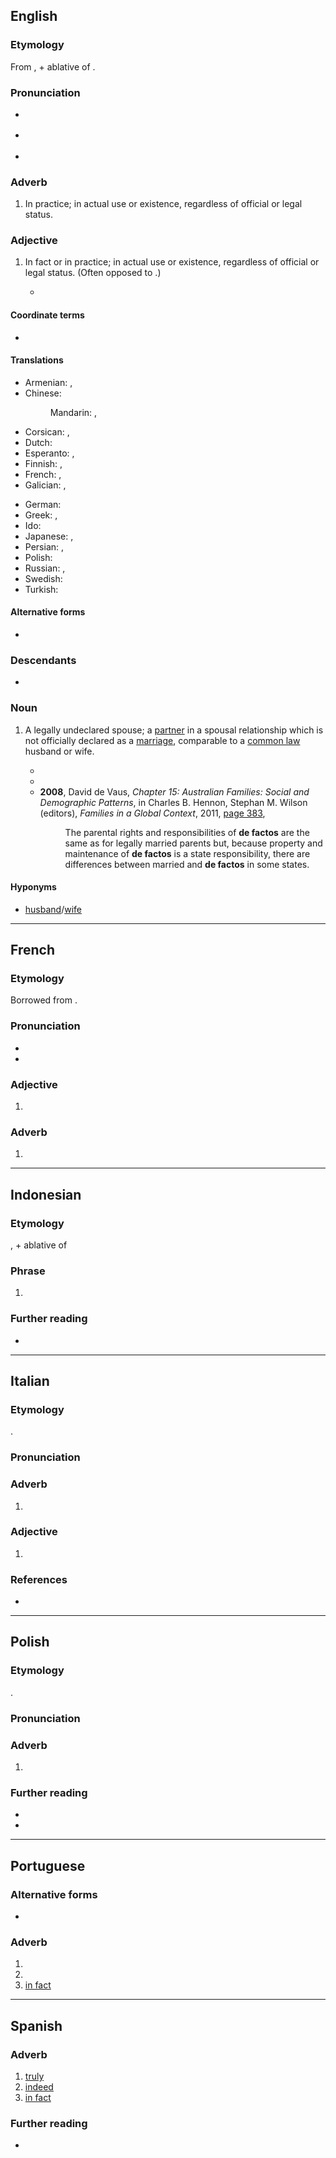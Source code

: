 {{also|defacto}}
==English==
{{wikipedia}}

===Etymology===
From {{der|en|la|de facto}}, {{m|la|de||from, by}} + ablative of {{m|la|factum||fact, deed, act}}.

===Pronunciation===
* {{a|UK}} {{IPA|en|/ˌdeɪˈfæktəʊ/|/dɪˈfæktəʊ/|/ˌdiːˈfæktəʊ/}}
* {{a|US}} {{IPA|en|/ˌdeɪˈfæktoʊ/|/dɪˈfæktoʊ/|/ˌdiˈfæktoʊ/}}
* {{audio|en|EN-AU ck1 de facto.ogg|Audio (AU)}}

===Adverb===
{{en-adv|-}}

# {{lb|en|modal}} In practice; in actual use or existence, regardless of official or legal status.

===Adjective===
{{en-adj|-}}

# In fact or in practice; in actual use or existence, regardless of official or legal status. (Often opposed to {{m|en|de jure}}.)
#:{{ux|en|Although the United States currently has no official language, it is largely monolingual with English being the '''''de facto''''' national language.}}
#:{{ux|en|While it is largely agreed that [[Ukraine]] holds [[de jure]] sovereignty on [[Crimea]], [[Russia]] exercises '''''de facto''''' administration on the peninsula.}}
#* {{quote-web
|en
|date=18 November 2021
|title=Taiwan deploys first advanced F-16V fighter squadron
|archiveurl=https://web.archive.org/web/20211118094107/https://www.france24.com/en/live-news/20211118-taiwan-deploys-first-advanced-f-16v-fighter-squadron
|archivedate=18 November 2021
|work={{w|France 24}}
|text= Taiwan held a ceremony on Thursday to commission the first squadron of its most advanced F-16 fighter, a US-made jet that will strengthen the island's defences against threats by China.<br>President Tsai Ing-wen oversaw the ceremony at an air base in the southern city of Chiayi alongside Sandra Oudkirk, Washington's '''de facto''' ambassador to Taiwan.}}

====Coordinate terms====
* {{l|en|de jure}}

====Translations====
{{trans-top|in fact or in practice}}
* Armenian: {{t+|hy|փաստորեն}}, {{t+|hy|դե ֆակտո}}
* Chinese:
*: Mandarin: {{t|cmn|事实上的}}, {{t|cmn|实质上的}}
* Corsican: {{t|co|de facto}}, {{t|co|di fattu}}
* Dutch: {{t+|nl|de facto}}
* Esperanto: {{t|eo|laŭfakte}} {{qualifier|adverb}}, {{t|eo|laŭfakta}} {{qualifier|adjective}}
* Finnish: {{t+|fi|de facto}}, {{t|fi|tosiasiallisesti}}
* French: {{t+|fr|de facto}}, {{t+|fr|de fait}}
* Galician: {{t+|gl|de facto}}, {{t+|gl|de feito}}
{{trans-mid}}
* German: {{t+|de|de facto}}
* Greek: {{t|el|εκ των πραγμάτων}}, {{t+|el|ντε φάκτο}}
* Ido: {{t+|io|aktuala}}
* Japanese: {{t|ja|デファクト|tr=defakuto|sc=Jpan}}, {{t|ja|事実上|tr=じじつじょうの, jijitsujō no|alt=事実上の|sc=Jpan}}
* Persian: {{t|fa|دفاکتو|tr=de-fâkto|sc=fa-Arab}}, {{t+|fa|بالفعل|tr=belfe'l|sc=fa-Arab}}
* Polish: {{t+|pl|de facto}}
* Russian: {{t+|ru|де-фа́кто|tr=dɛ-fákto}}, {{t+|ru|факти́ческий}}
* Swedish: {{t+|sv|de facto}}
* Turkish: {{t+|tr|defakto}}
{{trans-bottom}}

====Alternative forms====
* {{l|en|defacto}} {{qualifier|Australian}}

===Descendants===
* {{desc|ru|де-фа́кто}}

===Noun===
{{en-noun}}

# {{lb|en|Australia|NZ}} A legally undeclared spouse; a [[partner]] in a spousal relationship which is not officially declared as a [[marriage]], comparable to a [[common law]] husband or wife.
#* {{quote-book|en|1984|Sotirios Sarantakos|Living Together in Australia|url=http://books.google.com.au/books?id=tQzaAAAAMAAJ&q=%22de+factos%22|%22defactos%22&dq=%22de+factos%22|%22defactos%22&hl=en&sa=X&ei=raE3T67dE8zomAWk5vyaAg&redir_esc=y|page=141|passage=One of the vendors was simple and straight; he said that it was his policy not to rent a house to '''de factos'''.}}
#* {{quote-text|en|1984|[[w:Australian Senate|Australian Senate]]|Senate Weekly Hansard|volume=105|url=http://books.google.com.au/books?id=VDUWAAAAIAAJ&q=%22de+factos%22|%22defactos%22&dq=%22de+factos%22|%22defactos%22&hl=en&sa=X&ei=8583T9W5HfHumAWKnKGNAg&redir_esc=y|page=2213|passage=An incidental sideline to this little farce, I suppose we can call it, is that the Opposition, in this policy, seems to have reversed its so often stated policy in this place on '''de factos'''.}}
#* '''2008''', David de Vaus, ''Chapter 15: Australian Families: Social and Demographic Patterns'', in Charles B. Hennon, Stephan M. Wilson (editors), ''Families in a Global Context'', 2011, [http://books.google.com.au/books?id=6t1DjKFkTGIC&pg=PA383&dq=%22de+factos%22|%22defactos%22&hl=en&sa=X&ei=G5k3T6j5Ds7imAX8xr2XDg&redir_esc=y#v=onepage&q=%22de%20factos%22|%22defactos%22&f=false page 383],
#*: The parental rights and responsibilities of '''de factos''' are the same as for legally married parents but, because property and maintenance of '''de factos''' is a state responsibility, there are differences between married and '''de factos''' in some states.

====Hyponyms====
* {{sense|legally undeclared spouse}} {{l|en|common law}} [[husband]]/[[wife]]

----

==French==

===Etymology===
Borrowed from {{bor|fr|la|de facto}}.

===Pronunciation===
* {{fr-IPA|dé facto}}
* {{audio|fr|LL-Q150 (fra)-LoquaxFR-de facto.wav|Audio}}

===Adjective===
{{fr-adj|inv=yes|nolinkhead=1}}

# {{l|en|de facto}}
#: {{syn|fr|de fait}}

===Adverb===
{{fr-adv|head=de facto}}

# {{l|en|de facto}}

----

==Indonesian==

===Etymology===
{{ubor|id|la|[[dē]] [[factō]]}}, {{m|la|de||from, by}} + ablative of {{m|la|factum||fact, deed, act}}

===Phrase===
{{head|id|phrase}}

# {{l|en|de facto}}

===Further reading===
* {{R:KBBI Daring}}

----
==Italian==

===Etymology===
{{ubor|it|la|[[dē]] [[factō]]}}.

===Pronunciation===
{{it-pr|dė fàcto<rhyme:+>}}

===Adverb===
{{it-adv}}

# {{l|en|de facto}}
#: {{ant|it|de iure}}

===Adjective===
{{it-adj|inv=1}}

# {{l|en|de facto}}
#: {{ant|it|de iure}}

===References===
* {{R:it:Trec|de facto}}

----

==Polish==
{{wp|lang=pl}}

===Etymology===
{{ubor|pl|la|de facto}}.

===Pronunciation===
{{pl-p|de fakto|a=Pl-de facto.ogg}}

===Adverb===
{{pl-adv|-|head=de facto}}

# {{l|en|de facto}} {{gl|in fact or in practice}}
#: {{ant|pl|de iure}}

===Further reading===
* {{R:pl:WSJP}}
* {{R:pl:PWN}}

----

==Portuguese==

===Alternative forms===
* {{alter|pt|de fato||Brazil}}

===Adverb===
{{pt-adv|-}} {{tlb|pt|European Portuguese spelling}}

# {{l|en|truly}}
# {{l|en|indeed}}
# [[in fact]]

----

==Spanish==

===Adverb===
{{es-adv|head=de facto}}

# [[truly]]
# [[indeed]]
# [[in fact]]

===Further reading===
* {{R:es:DRAE}}